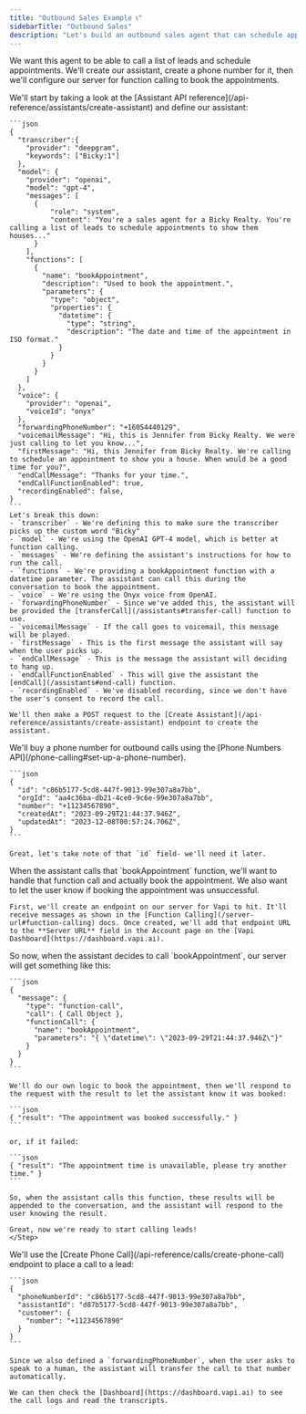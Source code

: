 ```yaml
---
title: "Outbound Sales Example 📞"
sidebarTitle: "Outbound Sales"
description: "Let's build an outbound sales agent that can schedule appointments."
---
```


We want this agent to be able to call a list of leads and schedule appointments. We'll create our assistant, create a phone number for it, then we'll configure our server for function calling to book the appointments.

<Steps>
  <Step title="Create an assistant">
    We'll start by taking a look at the [Assistant API
    reference](/api-reference/assistants/create-assistant) and define our
    assistant:

    ```json
    {
      "transcriber":{
        "provider": "deepgram",
        "keywords": ["Bicky:1"]
      },
      "model": {
        "provider": "openai",
        "model": "gpt-4",
        "messages": [
          {
              "role": "system",
              "content": "You're a sales agent for a Bicky Realty. You're calling a list of leads to schedule appointments to show them houses..."
          }
        ],
        "functions": [
          {
            "name": "bookAppointment",
            "description": "Used to book the appointment.",
            "parameters": {
              "type": "object",
              "properties": {
                "datetime": {
                  "type": "string",
                  "description": "The date and time of the appointment in ISO format."
                }
              }
            }
          }
        ]
      },
      "voice": {
        "provider": "openai",
        "voiceId": "onyx"
      },
      "forwardingPhoneNumber": "+16054440129",
      "voicemailMessage": "Hi, this is Jennifer from Bicky Realty. We were just calling to let you know...",
      "firstMessage": "Hi, this Jennifer from Bicky Realty. We're calling to schedule an appointment to show you a house. When would be a good time for you?",
      "endCallMessage": "Thanks for your time.",
      "endCallFunctionEnabled": true,
      "recordingEnabled": false,
    }
    ```
    Let's break this down:
    - `transcriber` - We're defining this to make sure the transcriber picks up the custom word "Bicky"
    - `model` - We're using the OpenAI GPT-4 model, which is better at function calling.
    - `messages` - We're defining the assistant's instructions for how to run the call.
    - `functions` - We're providing a bookAppointment function with a datetime parameter. The assistant can call this during the conversation to book the appointment.
    - `voice` - We're using the Onyx voice from OpenAI.
    - `forwardingPhoneNumber` - Since we've added this, the assistant will be provided the [transferCall](/assistants#transfer-call) function to use.
    - `voicemailMessage` - If the call goes to voicemail, this message will be played.
    - `firstMessage` - This is the first message the assistant will say when the user picks up.
    - `endCallMessage` - This is the message the assistant will deciding to hang up.
    - `endCallFunctionEnabled` - This will give the assistant the [endCall](/assistants#end-call) function.
    - `recordingEnabled` - We've disabled recording, since we don't have the user's consent to record the call.

    We'll then make a POST request to the [Create Assistant](/api-reference/assistants/create-assistant) endpoint to create the assistant.

  </Step>
  <Step title="Buy a phone number">
    We'll buy a phone number for outbound calls using the [Phone Numbers API](/phone-calling#set-up-a-phone-number).

    ```json
    {
      "id": "c86b5177-5cd8-447f-9013-99e307a8a7bb",
      "orgId": "aa4c36ba-db21-4ce0-9c6e-99e307a8a7bb",
      "number": "+11234567890",
      "createdAt": "2023-09-29T21:44:37.946Z",
      "updatedAt": "2023-12-08T00:57:24.706Z",
    }
    ```

    Great, let's take note of that `id` field- we'll need it later.

  </Step>
  <Step title="Configure your Server URL">
    When the assistant calls that `bookAppointment` function, we'll want to handle that function call and actually book the appointment. We also want to let the user know if booking the appointment was unsuccessful.

    First, we'll create an endpoint on our server for Vapi to hit. It'll receive messages as shown in the [Function Calling](/server-url#function-calling) docs. Once created, we'll add that endpoint URL to the **Server URL** field in the Account page on the [Vapi Dashboard](https://dashboard.vapi.ai).

  </Step>
    <Step title="Handle function calls">
    So now, when the assistant decides to call `bookAppointment`, our server will get something like this:

    ```json
    {
      "message": {
        "type": "function-call",
        "call": { Call Object },
        "functionCall": {
          "name": "bookAppointment",
          "parameters": "{ \"datetime\": \"2023-09-29T21:44:37.946Z\"}"
        }
      }
    }
    ```

    We'll do our own logic to book the appointment, then we'll respond to the request with the result to let the assistant know it was booked:

    ```json
    { "result": "The appointment was booked successfully." }
    ```

    or, if it failed:

    ```json
    { "result": "The appointment time is unavailable, please try another time." }
    ```

    So, when the assistant calls this function, these results will be appended to the conversation, and the assistant will respond to the user knowing the result.

    Great, now we're ready to start calling leads!
    </Step>

  <Step title="Place a call">
    We'll use the [Create Phone Call](/api-reference/calls/create-phone-call) endpoint to place a call to a lead:

    ```json
    {
      "phoneNumberId": "c86b5177-5cd8-447f-9013-99e307a8a7bb",
      "assistantId": "d87b5177-5cd8-447f-9013-99e307a8a7bb",
      "customer": {
        "number": "+11234567890"
      }
    }
    ```

    Since we also defined a `forwardingPhoneNumber`, when the user asks to speak to a human, the assistant will transfer the call to that number automatically.

    We can then check the [Dashboard](https://dashboard.vapi.ai) to see the call logs and read the transcripts.

  </Step>
</Steps>
